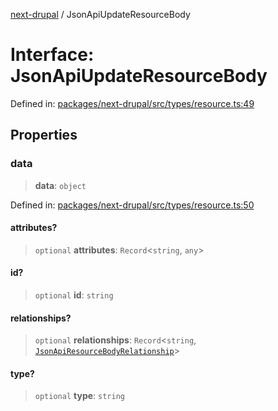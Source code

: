 [next-drupal](../globals.mdx) / JsonApiUpdateResourceBody

# Interface: JsonApiUpdateResourceBody

Defined in: [packages/next-drupal/src/types/resource.ts:49](https://github.com/chapter-three/next-drupal/blob/99d53e7de9f279983acefda33ce5bc4643bafb3c/packages/next-drupal/src/types/resource.ts#L49)

## Properties

### data

> **data**: `object`

Defined in: [packages/next-drupal/src/types/resource.ts:50](https://github.com/chapter-three/next-drupal/blob/99d53e7de9f279983acefda33ce5bc4643bafb3c/packages/next-drupal/src/types/resource.ts#L50)

#### attributes?

> `optional` **attributes**: `Record`\<`string`, `any`\>

#### id?

> `optional` **id**: `string`

#### relationships?

> `optional` **relationships**: `Record`\<`string`, [`JsonApiResourceBodyRelationship`](JsonApiResourceBodyRelationship.mdx)\>

#### type?

> `optional` **type**: `string`

